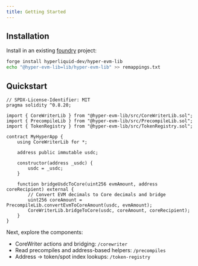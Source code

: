 ```yaml
---
title: Getting Started
---
```


## Installation

Install in an existing [foundry](https://getfoundry.sh/) project:

```bash
forge install hyperliquid-dev/hyper-evm-lib
echo "@hyper-evm-lib=lib/hyper-evm-lib" >> remappings.txt
```

## Quickstart

```solidity
// SPDX-License-Identifier: MIT
pragma solidity ^0.8.20;

import { CoreWriterLib } from "@hyper-evm-lib/src/CoreWriterLib.sol";
import { PrecompileLib } from "@hyper-evm-lib/src/PrecompileLib.sol";
import { TokenRegistry } from "@hyper-evm-lib/src/TokenRegistry.sol";

contract MyHyperApp {
    using CoreWriterLib for *;

    address public immutable usdc;

    constructor(address _usdc) {
        usdc = _usdc;
    }

    function bridgeUsdcToCore(uint256 evmAmount, address coreRecipient) external {
        // Convert EVM decimals to Core decimals and bridge
        uint256 coreAmount = PrecompileLib.convertEvmToCoreAmount(usdc, evmAmount);
        CoreWriterLib.bridgeToCore(usdc, coreAmount, coreRecipient);
    }
}
```

Next, explore the components:

- CoreWriter actions and bridging: `/corewriter`
- Read precompiles and address-based helpers: `/precompiles`
- Address → token/spot index lookups: `/token-registry`